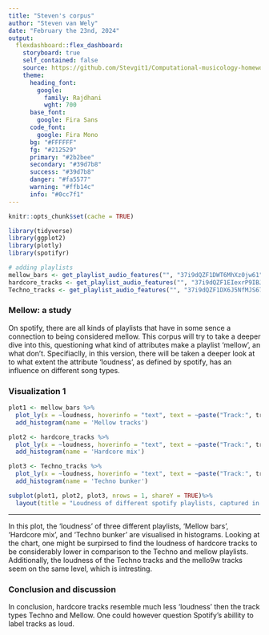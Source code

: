 ```yaml
---
title: "Steven's corpus"
author: "Steven van Wely"
date: "February the 23nd, 2024"
output: 
  flexdashboard::flex_dashboard:
    storyboard: true
    self_contained: false
    source: https://github.com/Stevgit1/Computational-musicology-homework-7/blob/main/index.Rmd
    theme:
      heading_font:
        google: 
          family: Rajdhani
          wght: 700
      base_font:
        google: Fira Sans
      code_font:
        google: Fira Mono
      bg: "#FFFFFF"
      fg: "#212529" 
      primary: "#2b2bee"
      secondary: "#39d7b8"
      success: "#39d7b8"
      danger: "#fa5577"
      warning: "#ffb14c"
      info: "#0cc7f1"
---
```


```r
knitr::opts_chunk$set(cache = TRUE)
```

```r
library(tidyverse)
library(ggplot2)
library(plotly)
library(spotifyr)
```

```r
# adding playlists
mellow_bars <- get_playlist_audio_features("", "37i9dQZF1DWT6MhXz0jw61")
hardcore_tracks <- get_playlist_audio_features("", "37i9dQZF1EIexrP9IBJXx5")
Techno_tracks <- get_playlist_audio_features("", "37i9dQZF1DX6J5NfMJS675")
```

### Mellow: a study

On spotify, there are all kinds of playlists that have in some sence a connection to being considered mellow. This corpus will try to take a deeper dive into this, questioning what kind of attributes make a playlist 'mellow', an what don't. Specifiaclly, in this version, there will be taken a deeper look at to what extent the attribute 'loudness', as defined by spotify, has an influence on different song types.
  
### Visualization 1

```r
plot1 <- mellow_bars %>%
  plot_ly(x = ~loudness, hoverinfo = "text", text = ~paste("Track:", track.name, "<br>", "Playlist:", playlist_name)) %>%
  add_histogram(name = 'Mellow tracks')

plot2 <- hardcore_tracks %>%
  plot_ly(x = ~loudness, hoverinfo = "text", text = ~paste("Track:", track.name, "<br>", "Playlist:", playlist_name)) %>%
  add_histogram(name = 'Hardcore mix')

plot3 <- Techno_tracks %>%
  plot_ly(x = ~loudness, hoverinfo = "text", text = ~paste("Track:", track.name, "<br>", "Playlist:", playlist_name)) %>%
  add_histogram(name = 'Techno bunker')

subplot(plot1, plot2, plot3, nrows = 1, shareY = TRUE)%>%
  layout(title = "Loudness of different spotify playlists, captured in an histogram.")
```


***
In this plot, the 'loudness' of three different playlists, 'Mellow bars', 'Hardcore mix', and 'Techno bunker' are visualised in histograms. Looking at the chart, one might be surpirsed to find the loudness of hardcore tracks to be considerably lower in comparison to the Techno and mellow playlists. Additionally, the loudness of the Techno tracks and the mello9w tracks seem on the same level, which is intresting.

### Conclusion and discussion
In conclusion, hardcore tracks resemble much less 'loudness' then the track types Techno and Mellow. One could however question Spotify's abillity to label tracks as loud.